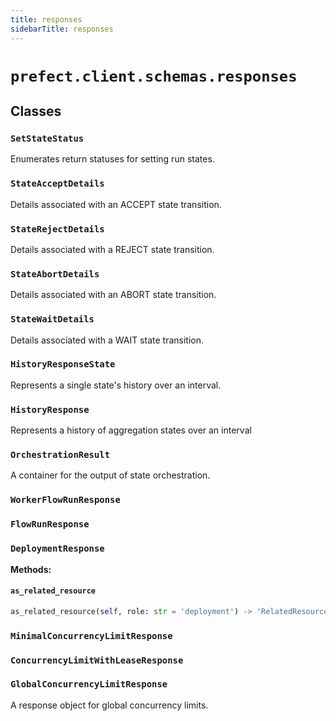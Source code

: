 ```yaml
---
title: responses
sidebarTitle: responses
---
```


# `prefect.client.schemas.responses`

## Classes

### `SetStateStatus` <sup><a href="https://github.com/prefecthq/prefect/blob/main/src/prefect/client/schemas/responses.py#L21" target="_blank"><Icon icon="github" style="width: 14px; height: 14px;" /></a></sup>


Enumerates return statuses for setting run states.


### `StateAcceptDetails` <sup><a href="https://github.com/prefecthq/prefect/blob/main/src/prefect/client/schemas/responses.py#L30" target="_blank"><Icon icon="github" style="width: 14px; height: 14px;" /></a></sup>


Details associated with an ACCEPT state transition.


### `StateRejectDetails` <sup><a href="https://github.com/prefecthq/prefect/blob/main/src/prefect/client/schemas/responses.py#L42" target="_blank"><Icon icon="github" style="width: 14px; height: 14px;" /></a></sup>


Details associated with a REJECT state transition.


### `StateAbortDetails` <sup><a href="https://github.com/prefecthq/prefect/blob/main/src/prefect/client/schemas/responses.py#L57" target="_blank"><Icon icon="github" style="width: 14px; height: 14px;" /></a></sup>


Details associated with an ABORT state transition.


### `StateWaitDetails` <sup><a href="https://github.com/prefecthq/prefect/blob/main/src/prefect/client/schemas/responses.py#L72" target="_blank"><Icon icon="github" style="width: 14px; height: 14px;" /></a></sup>


Details associated with a WAIT state transition.


### `HistoryResponseState` <sup><a href="https://github.com/prefecthq/prefect/blob/main/src/prefect/client/schemas/responses.py#L94" target="_blank"><Icon icon="github" style="width: 14px; height: 14px;" /></a></sup>


Represents a single state's history over an interval.


### `HistoryResponse` <sup><a href="https://github.com/prefecthq/prefect/blob/main/src/prefect/client/schemas/responses.py#L116" target="_blank"><Icon icon="github" style="width: 14px; height: 14px;" /></a></sup>


Represents a history of aggregation states over an interval


### `OrchestrationResult` <sup><a href="https://github.com/prefecthq/prefect/blob/main/src/prefect/client/schemas/responses.py#L135" target="_blank"><Icon icon="github" style="width: 14px; height: 14px;" /></a></sup>


A container for the output of state orchestration.


### `WorkerFlowRunResponse` <sup><a href="https://github.com/prefecthq/prefect/blob/main/src/prefect/client/schemas/responses.py#L145" target="_blank"><Icon icon="github" style="width: 14px; height: 14px;" /></a></sup>

### `FlowRunResponse` <sup><a href="https://github.com/prefecthq/prefect/blob/main/src/prefect/client/schemas/responses.py#L153" target="_blank"><Icon icon="github" style="width: 14px; height: 14px;" /></a></sup>

### `DeploymentResponse` <sup><a href="https://github.com/prefecthq/prefect/blob/main/src/prefect/client/schemas/responses.py#L309" target="_blank"><Icon icon="github" style="width: 14px; height: 14px;" /></a></sup>

**Methods:**

#### `as_related_resource` <sup><a href="https://github.com/prefecthq/prefect/blob/main/src/prefect/client/schemas/responses.py#L446" target="_blank"><Icon icon="github" style="width: 14px; height: 14px;" /></a></sup>

```python
as_related_resource(self, role: str = 'deployment') -> 'RelatedResource'
```

### `MinimalConcurrencyLimitResponse` <sup><a href="https://github.com/prefecthq/prefect/blob/main/src/prefect/client/schemas/responses.py#L472" target="_blank"><Icon icon="github" style="width: 14px; height: 14px;" /></a></sup>

### `ConcurrencyLimitWithLeaseResponse` <sup><a href="https://github.com/prefecthq/prefect/blob/main/src/prefect/client/schemas/responses.py#L480" target="_blank"><Icon icon="github" style="width: 14px; height: 14px;" /></a></sup>

### `GlobalConcurrencyLimitResponse` <sup><a href="https://github.com/prefecthq/prefect/blob/main/src/prefect/client/schemas/responses.py#L487" target="_blank"><Icon icon="github" style="width: 14px; height: 14px;" /></a></sup>


A response object for global concurrency limits.

